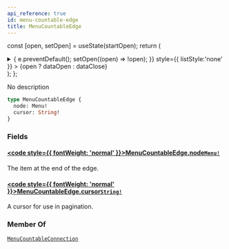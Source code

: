 ```yaml
---
api_reference: true
id: menu-countable-edge
title: MenuCountableEdge
---
```






const [open, setOpen] = useState(startOpen);
return (
<details {...(open ? { open: true } : {})} className="details" style={{ border:'none', boxShadow:'none', background:'var(--ifm-background-color)' }}>
<summary
onClick={(e) => {
e.preventDefault();
setOpen((open) => !open);
}}
style={{ listStyle:'none' }} >
{open ? dataOpen : dataClose}
</summary>
{open && children}
</details>
);
};

No description

```graphql
type MenuCountableEdge {
  node: Menu!
  cursor: String!
}
```

### Fields

#### [<code style={{ fontWeight: 'normal' }}>MenuCountableEdge.<b>node</b></code>](#)<Bullet />[`Menu!`](../../../api-reference/menu/objects/menu.mdx) <Badge class="badge badge--secondary" text="non-null"/> <Badge class="badge badge--secondary" text="object"/> <Badge class="badge badge--secondary" text="menu"/>

The item at the end of the edge.

#### [<code style={{ fontWeight: 'normal' }}>MenuCountableEdge.<b>cursor</b></code>](#)<Bullet />[`String!`](../../../api-reference/miscellaneous/scalars/string.mdx) <Badge class="badge badge--secondary" text="non-null"/> <Badge class="badge badge--secondary" text="scalar"/> <Badge class="badge badge--secondary" text="miscellaneous"/>

A cursor for use in pagination.

### Member Of

[`MenuCountableConnection`](../../../api-reference/menu/objects/menu-countable-connection.mdx) <Badge class="badge badge--secondary" text="object"/>
